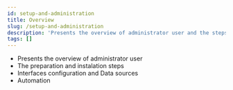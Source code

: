 ```yaml
---
id: setup-and-administration
title: Overview
slug: /setup-and-administration
description: 'Presents the overview of administrator user and the steps to configure Visual KPI.'
tags: []
---
```


- Presents the overview of administrator user
- The preparation and instalation steps
- Interfaces configuration and Data sources
- Automation

